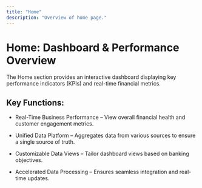 ```yaml
---
title: "Home"
description: "Overview of home page."
---
```


# Home: Dashboard & Performance Overview

The Home section provides an interactive dashboard displaying key performance indicators (KPIs) and real-time financial metrics.

## Key Functions:

* Real-Time Business Performance – View overall financial health and customer engagement metrics.

* Unified Data Platform – Aggregates data from various sources to ensure a single source of truth.

* Customizable Data Views – Tailor dashboard views based on banking objectives.

* Accelerated Data Processing – Ensures seamless integration and real-time updates.